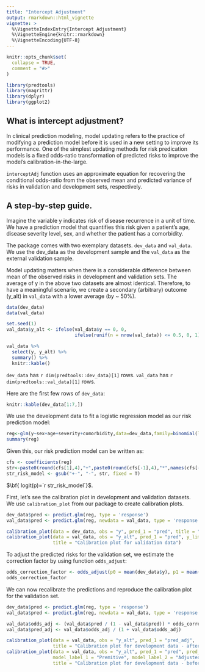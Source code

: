 ```yaml
---
title: "Intercept Adjustment"
output: rmarkdown::html_vignette
vignette: >
  %\VignetteIndexEntry{Intercept Adjustment}
  %\VignetteEngine{knitr::rmarkdown}
  %\VignetteEncoding{UTF-8}
---
```


```r
knitr::opts_chunk$set(
  collapse = TRUE,
  comment = "#>"
)
```

```r

library(predtools)
library(magrittr)
library(dplyr)
library(ggplot2)

```

## What is intercept adjustment?

In clinical prediction modeling, model updating refers to the practice of modifying a prediction model before it is used in a new setting to improve its performance. One of the simplest updating methods for risk predication models is a fixed odds-ratio transformation of predicted risks to improve the model’s calibration-in-the-large.


`interceptAdj` function uses an approximate equation for recovering the conditional odds-ratio from the observed mean and predicted variance of risks in validation and development sets, respectively.


## A step-by-step guide.
Imagine the variable y indicates risk of disease recurrence in a unit of time. We have a prediction model that quantifies this risk given a patient's age, disease severity level, sex, and whether the patient has a comorbidity. 

The package comes with two exemplary datasets. `dev_data` and `val_data`. We use the dev_data as the development sample and the `val_data` as the external validation sample.

Model updating matters when there is a considerable difference between mean of the observed risks in development and validation sets. The average of y in the above two datasets are almost identical. Therefore, to have a meaningful scenario, we create a secondary (arbitrary) outcome (y_alt) in `val_data` with a lower average (by ~ 50%).

```R
data(dev_data)
data(val_data)
```

```R
set.seed(1)
val_data$y_alt <- ifelse(val_data$y == 0, 0,
                         ifelse(runif(n = nrow(val_data)) <= 0.5, 0, 1))

val_data %>%
  select(y, y_alt) %>%
  summary() %>%
  knitr::kable()

```

`dev_data` has `r dim(predtools::dev_data)[1]` rows. `val_data` has `r dim(predtools::val_data)[1]` rows. 

Here are the first few rows of `dev_data`:

```R
knitr::kable(dev_data[1:7,])
```


We use the development data to fit a logistic regression model as our risk prediction model:


```R
reg<-glm(y~sex+age+severity+comorbidity,data=dev_data,family=binomial(link="logit"))
summary(reg)
```

Given this, our risk prediction model can be written as:

```R
cfs <- coefficients(reg)
str<-paste0(round(cfs[1],4),"+",paste0(round(cfs[-1],4),"*",names(cfs[-1]),collapse="+"))
str_risk_model <- gsub("+-", "-", str, fixed = T)
```

$\bf{ logit(p)=`r str_risk_model`}$.


First, let's see the calibration plot in development and validation datasets. We use `calibration_plot` from our package to create calibration plots.
```R
dev_data$pred <- predict.glm(reg, type = 'response')
val_data$pred <- predict.glm(reg, newdata = val_data, type = 'response')

calibration_plot(data = dev_data, obs = "y", pred_1 = "pred", title = "Calibration plot for development data")
calibration_plot(data = val_data, obs = "y_alt", pred_1 = "pred", y_lim = c(0, 0.6),
                 title = "Calibration plot for validation data")

```


To adjust the predicted risks for the validation set, we estimate the correction factor by using function `odds_adjust`:
```R
odds_correction_factor <- odds_adjust(p0 = mean(dev_data$y), p1 = mean(val_data$y_alt), v = var(dev_data$pred))
odds_correction_factor
```

We can now recalibrate the predictions and reproduce the calibration plot for the validation set.
```R
dev_data$pred <- predict.glm(reg, type = 'response')
val_data$pred <- predict.glm(reg, newdata = val_data, type = 'response')

val_data$odds_adj <- (val_data$pred / (1 - val_data$pred)) * odds_correction_factor
val_data$pred_adj <- val_data$odds_adj / (1 + val_data$odds_adj)

calibration_plot(data = val_data, obs = "y_alt", pred_1 = "pred_adj",
                 title = "Calibration plot for development data - after recalibration")
calibration_plot(data = val_data, obs = "y_alt", pred_1 = "pred", pred_2 = "pred_adj",
                 model_label_1 = "Premitive", model_label_2 = "Adjusted",
                 title = "Calibration plot for development data - before and after recalibration")
```

